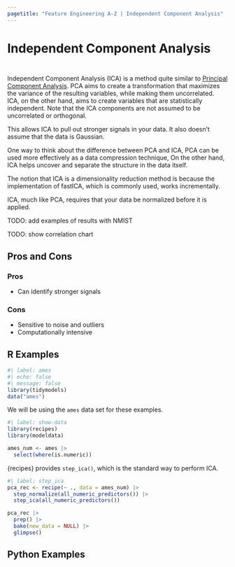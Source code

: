```yaml
---
pagetitle: "Feature Engineering A-Z | Independent Component Analysis"
---
```


# Independent Component Analysis {#sec-too-many-ica}

::: {style="visibility: hidden; height: 0px;"}
## Independent Component Analysis
:::

Independent Component Analysis (ICA) is a method quite similar to [Principal Component Analysis](too-many-pca.qmd).
PCA aims to create a transformation that maximizes the variance of the resulting variables, 
while making them uncorrelated.
ICA, on the other hand, aims to create variables that are statistically independent.
Note that the ICA components are not assumed to be uncorrelated or orthogonal.

This allows ICA to pull out stronger signals in your data.
It also doesn't assume that the data is Gaussian.

One way to think about the difference between PCA and ICA,
PCA can be used more effectively as a data compression technique,
On the other hand, ICA helps uncover and separate the structure in the data itself.

The notion that ICA is a dimensionality reduction method is because the implementation of fastICA, which is commonly used, works incrementally.

ICA, much like PCA, requires that your data be normalized before it is applied.

TODO: add examples of results with NMIST

TODO: show correlation chart

## Pros and Cons

### Pros

- Can identify stronger signals

### Cons

- Sensitive to noise and outliers
- Computationally intensive

## R Examples

```r
#| label: ames
#| echo: false
#| message: false
library(tidymodels)
data("ames")
```

We will be using the `ames` data set for these examples.

```r
#| label: show-data
library(recipes)
library(modeldata)

ames_num <- ames |>
  select(where(is.numeric))
```

{recipes} provides `step_ica()`, which is the standard way to perform ICA.

```r
#| label: step_ica
pca_rec <- recipe(~ ., data = ames_num) |>
  step_normalize(all_numeric_predictors()) |>
  step_ica(all_numeric_predictors())

pca_rec |>
  prep() |>
  bake(new_data = NULL) |>
  glimpse()
```

## Python Examples
